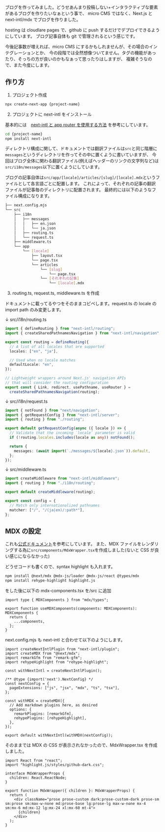 ブログを作ってみました。どうせあんまり投稿しない+インタラクティブな要素があるブログを作りたいなぁという事で、
micro CMS ではなく、Next.js と next-intl/mdx でブログを作りました。

hosting は cloudlare pages で、github に push するだけでデプロイできるようにしています。
ブログ記事自体も git で管理されるという感じです。

今後記事数が増えれば、micro CMS にするかもしれませんが、その場合のインテグレーションとか、
今の段階では全然想像ついてません。タグの機能があったり、そっちの方が良いのかもなぁって思ったりはしますが、
複雑そうなので、また今度にします。

## 作り方

1. プロジェクト作成

```bash
npx create-next-app {project-name}
```

2. プロジェクトに next-intl をインストール

基本的には　[next-intl と app router を使用する方法](https://next-intl-docs.vercel.app/docs/getting-started/app-router/with-i18n-routing) を参考にしています。

```bash
cd {project-name}
npm install next-intl
```

ディレクトリ構成に関して、ドキュメントでは翻訳ファイルは`src`と同じ階層に`messages`というディレクトリを作ってその中に置くように書いていますが、
今回はブログ全体に関わる翻訳ファイル(例えばヘッダーのリンクの文字列など)は`src/i18n/messages`以下に置くようにしています。

ブログの記事自体は`src/app/[locale]/articles/[slug]/[locale].mdx`というファイルとして各言語ごとに配置します。
これによって、それぞれの記事の翻訳ファイルが記事毎のディレクトリに配置されます。
最終的には以下のようなファイル構成になります。

```bash
├── next.config.mjs
└── src
    ├── i18n
    │   ├── messages
    │   │   ├── en.json
    │   │   └── ja.json
    │   ├── routing.ts
    │   └── request.ts
    ├── middleware.ts
    └── app
        └── [locale]
            ├── layout.tsx
            └── page.tsx
            └── articles
                └── [slug]
                    └── page.tsx
                └── [それぞれの記事]
                    └── [locale].mdx
```

3. routing.ts, request.ts, middleware.ts を作成

ドキュメントに載ってるやつをそのままコピペします。request.ts の locale の import path のみ変更します。

↓ src/i18n/routing.ts

```ts src/i18n/routing.ts
import { defineRouting } from "next-intl/routing";
import { createSharedPathnamesNavigation } from "next-intl/navigation";

export const routing = defineRouting({
  // A list of all locales that are supported
  locales: ["en", "ja"],

  // Used when no locale matches
  defaultLocale: "en",
});

// Lightweight wrappers around Next.js' navigation APIs
// that will consider the routing configuration
export const { Link, redirect, usePathname, useRouter } =
  createSharedPathnamesNavigation(routing);
```

↓ src/i18n/request.ts

```ts src/i18n/request.ts
import { notFound } from "next/navigation";
import { getRequestConfig } from "next-intl/server";
import { routing } from "./routing";

export default getRequestConfig(async ({ locale }) => {
  // Validate that the incoming `locale` parameter is valid
  if (!routing.locales.includes(locale as any)) notFound();

  return {
    messages: (await import(`./messages/${locale}.json`)).default,
  };
});
```

↓ src/middleware.ts

```ts src/middleware.ts
import createMiddleware from "next-intl/middleware";
import { routing } from "./i18n/routing";

export default createMiddleware(routing);

export const config = {
  // Match only internationalized pathnames
  matcher: ["/", "/(ja|en)/:path*"],
};
```

## MDX の設定

これも[公式ドキュメント](https://next-intl-docs.vercel.app/docs/environments/mdx)を参考にしています。
また、MDX ファイルをレンダリングする為に`src/components/MdxWrapper.tsx`を作成しました(ないと CSS が良い感じにならなかった)

どうせコードも書くので、syntax highlight も入れます。

```bash
npm install @next/mdx @mdx-js/loader @mdx-js/react @types/mdx
npm install rehype-highlight highlight.js
```

をした後に以下の mdx-components.tsx を/src に追加

```tsx src/mdx-components.tsx
import type { MDXComponents } from "mdx/types";

export function useMDXComponents(components: MDXComponents): MDXComponents {
  return {
    ...components,
  };
}
```

next.config.mjs も next-intl と合わせて以下のようにします。

```tsx next.config.mjs
import createNextIntlPlugin from "next-intl/plugin";
import createMDX from "@next/mdx";
import remarkGfm from "remark-gfm";
import rehypeHighlight from "rehype-highlight";

const withNextIntl = createNextIntlPlugin();

/** @type {import('next').NextConfig} */
const nextConfig = {
  pageExtensions: ["js", "jsx", "mdx", "ts", "tsx"],
};

const withMDX = createMDX({
  // Add markdown plugins here, as desired
  options: {
    remarkPlugins: [remarkGfm],
    rehypePlugins: [rehypeHighlight],
  },
});

export default withNextIntl(withMDX(nextConfig));
```

そのままでは MDX の CSS が表示されなかったので、MdxWrapper.tsx を作成しました。

```tsx src/components/MdxWrapper.tsx
import React from "react";
import "highlight.js/styles/github-dark.css";

interface MdxWrapperProps {
  children: React.ReactNode;
}

export function MdxWrapper({ children }: MdxWrapperProps) {
  return (
    <div className="prose prose-custom dark:prose-custom-dark prose-sm sm:prose sm:max-w-none md:prose-base lg:prose-lg max-w-none mx-4 sm:mx-6 md:mx-12 lg:mx-24 xl:mx-60 mt-4">
      {children}
    </div>
  );
}
```
